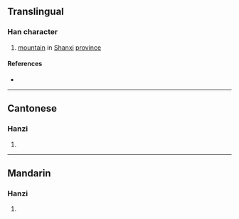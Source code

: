 {{character info}}
==Translingual==

===Han character===
{{Han char|rn=46|rad=山|as=08|sn=11|four=20747|canj=UYRD|ids=⿰山享}}

# [[mountain]] in [[Shanxi]] [[province]]

====References====
* {{Han ref|kx=0314.260|dkj=08197|dj=0615.130|hdz=10782.060|uh=5D1E|ud=23838|bh=D4F4|bd=54516}}

----

==Cantonese==

===Hanzi===
{{yue-hanzi|jyut=[[gwok3]]|y=gwok3}}

# {{rfdef|yue|sort=山08}}

----

==Mandarin==

===Hanzi===
{{cmn-hanzi|pin=[[guō]] ([[guo1]])|wg=kuo<sup>1</sup>}}

# {{rfdef|cmn|sort=山08}}
